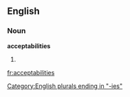 ==English==

===Noun===
'''acceptabilities'''

# {{plural of|[[acceptability]]}}

[[Category:English plurals ending in "-ies"]]

[[fr:acceptabilities]]